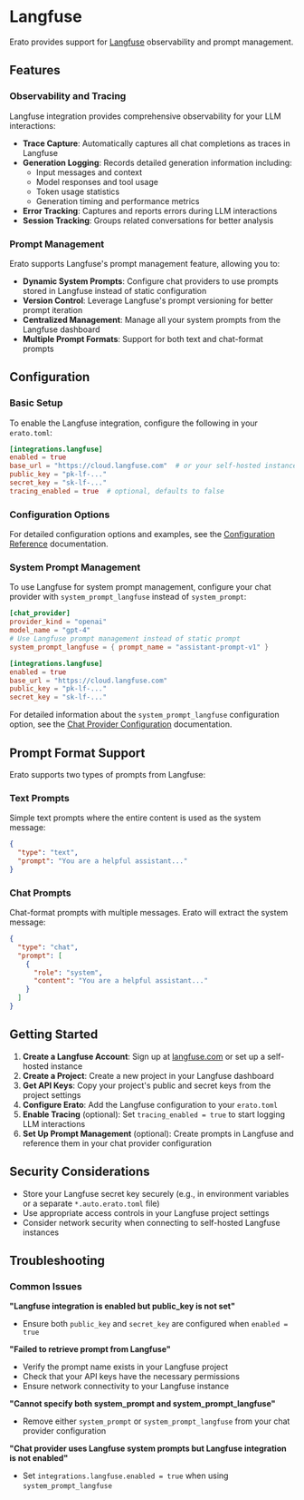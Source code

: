 # Langfuse

Erato provides support for [Langfuse](https://langfuse.com/) observability and prompt management.

## Features

### Observability and Tracing

Langfuse integration provides comprehensive observability for your LLM interactions:

- **Trace Capture**: Automatically captures all chat completions as traces in Langfuse
- **Generation Logging**: Records detailed generation information including:
  - Input messages and context
  - Model responses and tool usage
  - Token usage statistics
  - Generation timing and performance metrics
- **Error Tracking**: Captures and reports errors during LLM interactions
- **Session Tracking**: Groups related conversations for better analysis

### Prompt Management

Erato supports Langfuse's prompt management feature, allowing you to:

- **Dynamic System Prompts**: Configure chat providers to use prompts stored in Langfuse instead of static configuration
- **Version Control**: Leverage Langfuse's prompt versioning for better prompt iteration
- **Centralized Management**: Manage all your system prompts from the Langfuse dashboard
- **Multiple Prompt Formats**: Support for both text and chat-format prompts

## Configuration

### Basic Setup

To enable the Langfuse integration, configure the following in your `erato.toml`:

```toml filename="erato.toml"
[integrations.langfuse]
enabled = true
base_url = "https://cloud.langfuse.com"  # or your self-hosted instance
public_key = "pk-lf-..."
secret_key = "sk-lf-..."
tracing_enabled = true  # optional, defaults to false
```

### Configuration Options

For detailed configuration options and examples, see the [Configuration Reference](../configuration#integrationslangfuse) documentation.

### System Prompt Management

To use Langfuse for system prompt management, configure your chat provider with `system_prompt_langfuse` instead of `system_prompt`:

```toml filename="erato.toml"
[chat_provider]
provider_kind = "openai"
model_name = "gpt-4"
# Use Langfuse prompt management instead of static prompt
system_prompt_langfuse = { prompt_name = "assistant-prompt-v1" }

[integrations.langfuse]
enabled = true
base_url = "https://cloud.langfuse.com"
public_key = "pk-lf-..."
secret_key = "sk-lf-..."
```

For detailed information about the `system_prompt_langfuse` configuration option, see the [Chat Provider Configuration](../configuration#chat_providersystem_prompt_langfuse) documentation.

## Prompt Format Support

Erato supports two types of prompts from Langfuse:

### Text Prompts

Simple text prompts where the entire content is used as the system message:

```json
{
  "type": "text",
  "prompt": "You are a helpful assistant..."
}
```

### Chat Prompts

Chat-format prompts with multiple messages. Erato will extract the system message:

```json
{
  "type": "chat",
  "prompt": [
    {
      "role": "system",
      "content": "You are a helpful assistant..."
    }
  ]
}
```

## Getting Started

1. **Create a Langfuse Account**: Sign up at [langfuse.com](https://langfuse.com/) or set up a self-hosted instance
2. **Create a Project**: Create a new project in your Langfuse dashboard
3. **Get API Keys**: Copy your project's public and secret keys from the project settings
4. **Configure Erato**: Add the Langfuse configuration to your `erato.toml`
5. **Enable Tracing** (optional): Set `tracing_enabled = true` to start logging LLM interactions
6. **Set Up Prompt Management** (optional): Create prompts in Langfuse and reference them in your chat provider configuration

## Security Considerations

- Store your Langfuse secret key securely (e.g., in environment variables or a separate `*.auto.erato.toml` file)
- Use appropriate access controls in your Langfuse project settings
- Consider network security when connecting to self-hosted Langfuse instances

## Troubleshooting

### Common Issues

**"Langfuse integration is enabled but public_key is not set"**

- Ensure both `public_key` and `secret_key` are configured when `enabled = true`

**"Failed to retrieve prompt from Langfuse"**

- Verify the prompt name exists in your Langfuse project
- Check that your API keys have the necessary permissions
- Ensure network connectivity to your Langfuse instance

**"Cannot specify both system_prompt and system_prompt_langfuse"**

- Remove either `system_prompt` or `system_prompt_langfuse` from your chat provider configuration

**"Chat provider uses Langfuse system prompts but Langfuse integration is not enabled"**

- Set `integrations.langfuse.enabled = true` when using `system_prompt_langfuse`
